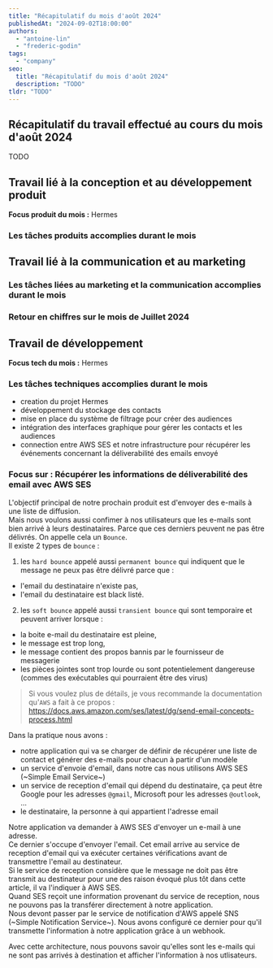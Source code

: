 ```yaml
---
title: "Récapitulatif du mois d'août 2024"
publishedAt: "2024-09-02T18:00:00"
authors:
  - "antoine-lin"
  - "frederic-godin"
tags:
  - "company"
seo:
  title: "Récapitulatif du mois d'août 2024"
  description: "TODO"
tldr: "TODO"
---
```


## Récapitulatif du travail effectué au cours du mois d'août 2024

TODO

## Travail lié à la conception et au développement produit

**Focus produit du mois :** Hermes

### Les tâches produits accomplies durant le mois

## Travail lié à la communication et au marketing

### Les tâches liées au marketing et la communication accomplies durant le mois

### Retour en chiffres sur le mois de Juillet 2024

## Travail de développement

**Focus tech du mois :** Hermes

### Les tâches techniques accomplies durant le mois

- creation du projet Hermes
- développement du stockage des contacts
- mise en place du système de filtrage pour créer des audiences
- intégration des interfaces graphique pour gérer les contacts et les audiences
- connection entre AWS SES et notre infrastructure pour récupérer les événements concernant la déliverabilité des emails envoyé

### Focus sur : Récupérer les informations de déliverabilité des email avec AWS SES

L'objectif principal de notre prochain produit est d'envoyer des e-mails à une liste de diffusion.  
Mais nous voulons aussi confimer à nos utilisateurs que les e-mails sont bien arrivé à leurs destinataires. Parce que ces derniers peuvent ne pas être délivrés. On appelle cela un `Bounce`.  
Il existe 2 types de `bounce` :
1. les `hard bounce` appelé aussi `permanent bounce` qui indiquent que le message ne peux pas être délivré parce que :
- l'email du destinataire n'existe pas,
- l'email du destinataire est black listé.

2. les `soft bounce` appelé aussi `transient bounce` qui sont temporaire et peuvent arriver lorsque :
- la boite e-mail du destinataire est pleine,
- le message est trop long,
- le message contient des propos bannis par le fournisseur de messagerie
- les pièces jointes sont trop lourde ou sont potentielement dangereuse (commes des exécutables qui pourraient être des virus)

> Si vous voulez plus de détails, je vous recommande la documentation qu'`AWS` a fait à ce propos : https://docs.aws.amazon.com/ses/latest/dg/send-email-concepts-process.html

Dans la pratique nous avons :
- notre application qui va se charger de définir de récupérer une liste de contact et générer des e-mails pour chacun à partir d'un modèle
- un service d'envoie d'email, dans notre cas nous utilisons AWS SES (~Simple Email Service~)
- un service de reception d'email qui dépend du destinataire, ça peut être Google pour les adresses `@gmail`, Microsoft pour les adresses `@outlook`, ...
- le destinataire, la personne à qui appartient l'adresse email

Notre application va demander à AWS SES d'envoyer un e-mail à une adresse.  
Ce dernier s'occupe d'envoyer l'email. Cet email arrive au service de reception d'email qui va exécuter certaines vérifications avant de transmettre l'email au destinateur.  
Si le service de reception considère que le message ne doit pas être transmit au destinateur pour une des raison évoqué plus tôt dans cette article, il va l'indiquer à AWS SES.  
Quand SES reçoit une information provenant du service de reception, nous ne pouvons pas la transférer directement à notre application.  
Nous devont passer par le service de notification d'AWS appelé SNS (~Simple Notification Service~). Nous avons configuré ce dernier pour qu'il transmette l'information à notre application grâce à un webhook.  

Avec cette architecture, nous pouvons savoir qu'elles sont les e-mails qui ne sont pas arrivés à destination et afficher l'information à nos utlisateurs.
